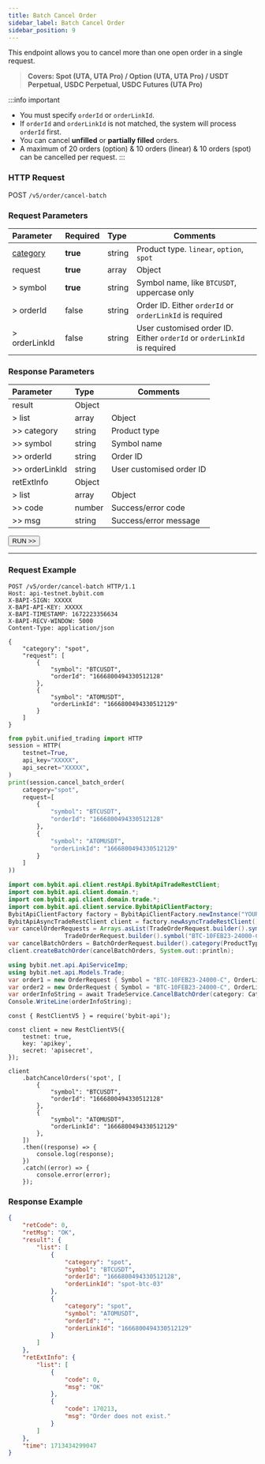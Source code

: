 ```yaml
---
title: Batch Cancel Order
sidebar_label: Batch Cancel Order
sidebar_position: 9
---
```

This endpoint allows you to cancel more than one open order in a single request.
> **Covers: Spot (UTA, UTA Pro) / Option (UTA, UTA Pro) / USDT Perpetual, USDC Perpetual, USDC Futures (UTA Pro)**

:::info important
- You must specify `orderId` or `orderLinkId`.
- If `orderId` and `orderLinkId` is not matched, the system will process `orderId` first.
- You can cancel **unfilled** or **partially filled** orders.
- A maximum of 20 orders (option) & 10 orders (linear) & 10 orders (spot) can be cancelled per request.
:::

### HTTP Request
POST `/v5/order/cancel-batch`

### Request Parameters
| Parameter | Required | Type | Comments|
|:----- |:-------|:-----|------ |
|[category](../enum#category) |**true** |string |Product type. `linear`, `option`, `spot` |
|request |**true** |array |Object |
|> symbol |**true** |string |Symbol name, like `BTCUSDT`, uppercase only  |
|> orderId |false |string |Order ID. Either `orderId` or `orderLinkId` is required |
|> orderLinkId |false |string |User customised order ID. Either `orderId` or `orderLinkId` is required |

### Response Parameters
| Parameter | Type | Comments|
|:----- |:-----|----- |
|result |Object | |
|> list |array |Object |
|>> category |string |Product type |
|>> symbol |string |Symbol name |
|>> orderId |string |Order ID |
|>> orderLinkId |string |User customised order ID |
|retExtInfo |Object | |
|> list |array |Object |
|>> code |number |Success/error code |
|>> msg |string |Success/error message |

<a href="/api-explorer/v5/trade/batch-cancel"><Button>RUN >></Button></a>

---

### Request Example

<Tabs groupId="programming-languages">
<TabItem value="http" label="HTTP">

```http
POST /v5/order/cancel-batch HTTP/1.1
Host: api-testnet.bybit.com
X-BAPI-SIGN: XXXXX
X-BAPI-API-KEY: XXXXX
X-BAPI-TIMESTAMP: 1672223356634
X-BAPI-RECV-WINDOW: 5000
Content-Type: application/json

{
    "category": "spot",
    "request": [
        {
            "symbol": "BTCUSDT",
            "orderId": "1666800494330512128"
        },
        {
            "symbol": "ATOMUSDT",
            "orderLinkId": "1666800494330512129"
        }
    ]
}
```

</TabItem>
<TabItem value="python" label="Python">

```python
from pybit.unified_trading import HTTP
session = HTTP(
    testnet=True,
    api_key="XXXXX",
    api_secret="XXXXX",
)
print(session.cancel_batch_order(
    category="spot",
    request=[
        {
            "symbol": "BTCUSDT",
            "orderId": "1666800494330512128"
        },
        {
            "symbol": "ATOMUSDT",
            "orderLinkId": "1666800494330512129"
        }
    ]
))
```

</TabItem>
<TabItem value="java" label="Java">

```java
import com.bybit.api.client.restApi.BybitApiTradeRestClient;
import com.bybit.api.client.domain.*;
import com.bybit.api.client.domain.trade.*;
import com.bybit.api.client.service.BybitApiClientFactory;
BybitApiClientFactory factory = BybitApiClientFactory.newInstance("YOUR_API_KEY", "YOUR_API_SECRET");
BybitApiAsyncTradeRestClient client = factory.newAsyncTradeRestClient();
var cancelOrderRequests = Arrays.asList(TradeOrderRequest.builder().symbol("BTC-10FEB23-24000-C").orderLinkId("9b381bb1-401").build(),
                TradeOrderRequest.builder().symbol("BTC-10FEB23-24000-C").orderLinkId("82ee86dd-001").build());
var cancelBatchOrders = BatchOrderRequest.builder().category(ProductType.OPTION).request(cancelOrderRequests).build();
client.createBatchOrder(cancelBatchOrders, System.out::println);
```

</TabItem>
<TabItem value="DotNet" label=".Net">

```c#
using bybit.net.api.ApiServiceImp;
using bybit.net.api.Models.Trade;
var order1 = new OrderRequest { Symbol = "BTC-10FEB23-24000-C", OrderLinkId = "9b381bb1-401" };
var order2 = new OrderRequest { Symbol = "BTC-10FEB23-24000-C", OrderLinkId = "82ee86dd-001" };
var orderInfoString = await TradeService.CancelBatchOrder(category: Category.LINEAR, request: new List<OrderRequest> { order1, order2 });
Console.WriteLine(orderInfoString);
```

</TabItem>
<TabItem value="Node" label="Node.js">

```n4js
const { RestClientV5 } = require('bybit-api');

const client = new RestClientV5({
    testnet: true,
    key: 'apikey',
    secret: 'apisecret',
});

client
    .batchCancelOrders('spot', [
        {
            "symbol": "BTCUSDT",
            "orderId": "1666800494330512128"
        },
        {
            "symbol": "ATOMUSDT",
            "orderLinkId": "1666800494330512129"
        },
    ])
    .then((response) => {
        console.log(response);
    })
    .catch((error) => {
        console.error(error);
    });
```

</TabItem>
</Tabs>

### Response Example

```json
{
    "retCode": 0,
    "retMsg": "OK",
    "result": {
        "list": [
            {
                "category": "spot",
                "symbol": "BTCUSDT",
                "orderId": "1666800494330512128",
                "orderLinkId": "spot-btc-03"
            },
            {
                "category": "spot",
                "symbol": "ATOMUSDT",
                "orderId": "",
                "orderLinkId": "1666800494330512129"
            }
        ]
    },
    "retExtInfo": {
        "list": [
            {
                "code": 0,
                "msg": "OK"
            },
            {
                "code": 170213,
                "msg": "Order does not exist."
            }
        ]
    },
    "time": 1713434299047
}
```
